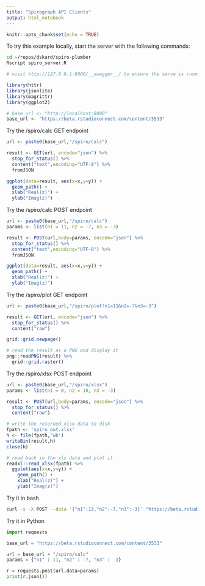```yaml
---
title: "Spirograph API Clients"
output: html_notebook
---
```



```r
knitr::opts_chunk$set(echo = TRUE)
```

To try this example locally, start the server with the following commands:

```bash
cd ~/repos/dskard/spiro-plumber
Rscript spiro_server.R

# visit http://127.0.0.1:8000/__swagger__/ to ensure the serve is running.
```


```r
library(httr)
library(jsonlite)
library(magrittr)
library(ggplot2)

# base_url <- "http://localhost:8000"
base_url <- "https://beta.rstudioconnect.com/content/3533"
```

Try the /spiro/calc GET endpoint

```r
url <- paste0(base_url,"/spiro/calc")

result <- GET(url, encode="json") %>%
  stop_for_status() %>%
  content("text",encoding="UTF-8") %>%
  fromJSON

ggplot(data=result, aes(x=x,y=y)) +
  geom_path() +
  xlab("Real(z)") + 
  ylab("Imag(z)")
```


Try the /spiro/calc POST endpoint

```r
url <- paste0(base_url,"/spiro/calc")
params <- list(n1 = 11, n2 = -7, n3 = -3)

result <- POST(url,body=params, encode="json") %>%
  stop_for_status() %>%
  content("text",encoding="UTF-8") %>%
  fromJSON

ggplot(data=result, aes(x=x,y=y)) +
  geom_path() +
  xlab("Real(z)") + 
  ylab("Imag(z)")
```


Try the /spiro/plot GET endpoint

```r
url <- paste0(base_url,"/spiro/plot?n1=11&n2=-7&n3=-3")

result <- GET(url, encode="json") %>%
  stop_for_status() %>%
  content("raw")

grid::grid.newpage()

# read the result as a PNG and display it
png::readPNG(result) %>%
  grid::grid.raster()
```


Try the /spiro/xlsx POST endpoint

```r
url <- paste0(base_url,"/spiro/xlsx")
params <- list(n1 = 0, n2 = 10, n3 = -3)

result <- POST(url,body=params, encode="json") %>%
  stop_for_status() %>%
  content("raw")

# write the returned xlsx data to disk
fpath <- 'spiro_out.xlsx'
h <- file(fpath,'wb')
writeBin(result,h)
close(h)

# read back in the xls data and plot it
readxl::read_xlsx(fpath) %>%
  ggplot(aes(x=x,y=y)) +
    geom_path() +
    xlab("Real(z)") + 
    ylab("Imag(z)")
```


Try it in bash

```bash
curl -s -X POST --data '{"n1":13,"n2":-7,"n3":-3}' "https://beta.rstudioconnect.com/content/3533/spiro/calc"
```


Try it in Python

```python

import requests

base_url = "https://beta.rstudioconnect.com/content/3533"

url = base_url + "/spiro/calc"
params = {"n1" : 11, "n2" : -7, "n3" : -3}

r = requests.post(url,data=params)
print(r.json())
```

